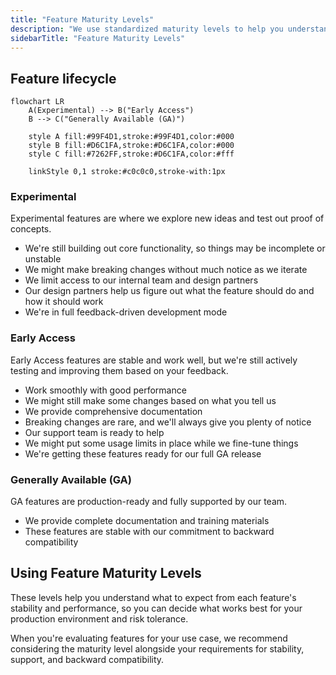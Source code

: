 ```yaml
---
title: "Feature Maturity Levels"
description: "We use standardized maturity levels to help you understand the stability and availability of features as we develop them"
sidebarTitle: "Feature Maturity Levels"
---
```


## Feature lifecycle

```mermaid
flowchart LR
    A(Experimental) --> B("Early Access")
    B --> C("Generally Available (GA)")
    
    style A fill:#99F4D1,stroke:#99F4D1,color:#000
    style B fill:#D6C1FA,stroke:#D6C1FA,color:#000
    style C fill:#7262FF,stroke:#D6C1FA,color:#fff

    linkStyle 0,1 stroke:#c0c0c0,stroke-with:1px
```

### Experimental

Experimental features are where we explore new ideas and test out proof of concepts.

- We're still building out core functionality, so things may be incomplete or unstable
- We might make breaking changes without much notice as we iterate
- We limit access to our internal team and design partners
- Our design partners help us figure out what the feature should do and how it should work
- We're in full feedback-driven development mode

### Early Access

Early Access features are stable and work well, but we're still actively testing and improving them based on your feedback.

- Work smoothly with good performance
- We might still make some changes based on what you tell us
- We provide comprehensive documentation
- Breaking changes are rare, and we'll always give you plenty of notice
- Our support team is ready to help
- We might put some usage limits in place while we fine-tune things
- We're getting these features ready for our full GA release

### Generally Available (GA)

GA features are production-ready and fully supported by our team.

- We provide complete documentation and training materials
- These features are stable with our commitment to backward compatibility

## Using Feature Maturity Levels

These levels help you understand what to expect from each feature's stability and performance, so you can decide what works best for your production environment and risk tolerance.

When you're evaluating features for your use case, we recommend considering the maturity level alongside your requirements for stability, support, and backward compatibility.